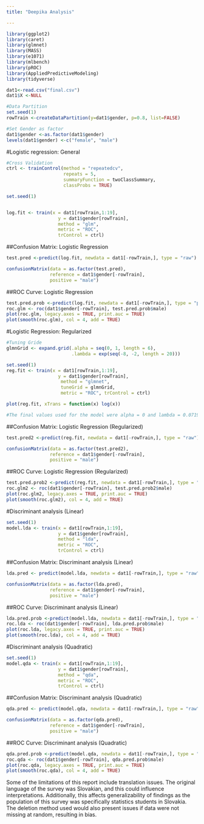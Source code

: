 ```yaml
---
title: "Deepika Analysis"

---
```



```r
library(ggplot2)
library(caret) 
library(glmnet)
library(MASS) 
library(e1071) 
library(mlbench) 
library(pROC) 
library(AppliedPredictiveModeling)
library(tidyverse)
```

```r
dat1<-read.csv("final.csv")
dat1$X <-NULL

#Data Partition
set.seed(1)
rowTrain <-createDataPartition(y=dat1$gender, p=0.8, list=FALSE)

#Set Gender as factor
dat1$gender <-as.factor(dat1$gender)
levels(dat1$gender) <-c("female", "male")

```


#Logistic regression: General
```r
#Cross Validation
ctrl <- trainControl(method = "repeatedcv", 
                     repeats = 5, 
                     summaryFunction = twoClassSummary, 
                     classProbs = TRUE) 

set.seed(1) 


log.fit <- train(x = dat1[rowTrain,1:19], 
                   y = dat1$gender[rowTrain], 
                   method = "glm", 
                   metric = "ROC", 
                   trControl = ctrl)
```


##Confusion Matrix: Logistic Regression
```r
test.pred <-predict(log.fit, newdata = dat1[-rowTrain,], type = "raw")

confusionMatrix(data = as.factor(test.pred), 
                reference = dat1$gender[-rowTrain], 
                positive = "male")

```


##ROC Curve: Logistic Regression
```r
test.pred.prob <-predict(log.fit, newdata = dat1[-rowTrain,], type = "prob")
roc.glm <- roc(dat1$gender[-rowTrain], test.pred.prob$male) 
plot(roc.glm, legacy.axes = TRUE, print.auc = TRUE) 
plot(smooth(roc.glm), col = 4, add = TRUE)


```

#Logistic Regression: Regularized
```r
#Tuning Gride
glmnGrid <- expand.grid(.alpha = seq(0, 1, length = 6), 
                        .lambda = exp(seq(-8, -2, length = 20))) 

set.seed(1) 
reg.fit <- train(x = dat1[rowTrain,1:19], 
                   y = dat1$gender[rowTrain],
                    method = "glmnet", 
                    tuneGrid = glmnGrid, 
                    metric = "ROC", trControl = ctrl)

plot(reg.fit, xTrans = function(x) log(x))

#The final values used for the model were alpha = 0 and lambda = 0.07196474
```

##Confusion Matrix: Logistic Regression (Regularized)
```r
test.pred2 <-predict(reg.fit, newdata = dat1[-rowTrain,], type = "raw")

confusionMatrix(data = as.factor(test.pred2), 
                reference = dat1$gender[-rowTrain], 
                positive = "male")

```

##ROC Curve: Logistic Regression (Regularized)
```r
test.pred.prob2 <-predict(reg.fit, newdata = dat1[-rowTrain,], type = "prob")
roc.glm2 <- roc(dat1$gender[-rowTrain], test.pred.prob2$male) 
plot(roc.glm2, legacy.axes = TRUE, print.auc = TRUE) 
plot(smooth(roc.glm2), col = 4, add = TRUE)

```

#Discriminant analysis (Linear)
```r
set.seed(1) 
model.lda <- train(x = dat1[rowTrain,1:19], 
                   y = dat1$gender[rowTrain], 
                   method = "lda", 
                   metric = "ROC", 
                   trControl = ctrl)

```


##Confusion Matrix: Discriminant analysis (Linear)
```r
lda.pred <- predict(model.lda, newdata = dat1[-rowTrain,], type = "raw")

confusionMatrix(data = as.factor(lda.pred), 
                reference = dat1$gender[-rowTrain], 
                positive = "male")
```

##ROC Curve: Discriminant analysis (Linear)
```r
lda.pred.prob <-predict(model.lda, newdata = dat1[-rowTrain,], type = "prob")
roc.lda <- roc(dat1$gender[-rowTrain], lda.pred.prob$male) 
plot(roc.lda, legacy.axes = TRUE, print.auc = TRUE) 
plot(smooth(roc.lda), col = 4, add = TRUE)

```

#Discriminant analysis (Quadratic)
```r
set.seed(1) 
model.qda <- train(x = dat1[rowTrain,1:19], 
                   y = dat1$gender[rowTrain], 
                   method = "qda", 
                   metric = "ROC", 
                   trControl = ctrl)

```


##Confusion Matrix: Discriminant analysis (Quadratic)
```r
qda.pred <- predict(model.qda, newdata = dat1[-rowTrain,], type = "raw")

confusionMatrix(data = as.factor(qda.pred), 
                reference = dat1$gender[-rowTrain], 
                positive = "male")

```

##ROC Curve: Discriminant analysis (Quadratic)
```r
qda.pred.prob <-predict(model.qda, newdata = dat1[-rowTrain,], type = "prob")
roc.qda <- roc(dat1$gender[-rowTrain], qda.pred.prob$male) 
plot(roc.qda, legacy.axes = TRUE, print.auc = TRUE) 
plot(smooth(roc.qda), col = 4, add = TRUE)

```



Some of the limitations of this report include translation issues. The original language of the survey was Slovakian, and this could influence interpretations. Additionally, this affects generalizability of findings as the population of this survey was specifically statistics students in Slovakia. The deletion method used would also present issues if data were not missing at random, resulting in bias.

